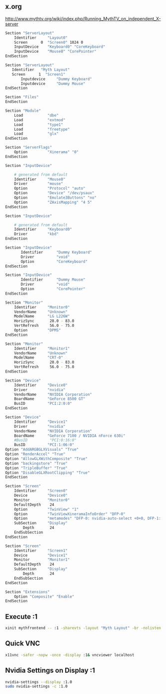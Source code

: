 ==x.org==
http://www.mythtv.org/wiki/index.php/Running_MythTV_on_independent_X-server
<syntaxhighlight lang=bash>
Section "ServerLayout"
    Identifier     "Layout0"
    Screen      0  "Screen0" 1024 0
    InputDevice    "Keyboard0" "CoreKeyboard"
    InputDevice    "Mouse0" "CorePointer"
EndSection

Section "ServerLayout"
   Identifier   "Myth Layout"
   Screen      1  "Screen1"
       Inputdevice     "Dummy Keyboard"
       Inputdevice     "Dummy Mouse"
EndSection

Section "Files"
EndSection

Section "Module"
    Load           "dbe"
    Load           "extmod"
    Load           "type1"
    Load           "freetype"
    Load           "glx"
EndSection

Section "ServerFlags"
    Option         "Xinerama" "0"
EndSection

Section "InputDevice"

    # generated from default
    Identifier     "Mouse0"
    Driver         "mouse"
    Option         "Protocol" "auto"
    Option         "Device" "/dev/psaux"
    Option         "Emulate3Buttons" "no"
    Option         "ZAxisMapping" "4 5"
EndSection

Section "InputDevice"

    # generated from default
    Identifier     "Keyboard0"
    Driver         "kbd"
EndSection

Section "InputDevice"
       Identifier      "Dummy Keyboard"
       Driver          "void"
       Option          "CoreKeyboard"
EndSection

Section "InputDevice"
       Identifier      "Dummy Mouse"
       Driver          "void"
       Option          "CorePointer"
EndSection

Section "Monitor"
    Identifier     "Monitor0"
    VendorName     "Unknown"
    ModelName      "LG L226W"
    HorizSync       28.0 - 83.0
    VertRefresh     56.0 - 75.0
    Option         "DPMS"
EndSection

Section "Monitor"
    Identifier     "Monitor1"
    VendorName     "Unknown"
    ModelName      "CRT-0"
    HorizSync       28.0 - 83.0
    VertRefresh     56.0 - 75.0
EndSection

Section "Device"
    Identifier     "Device0"
    Driver         "nvidia"
    VendorName     "NVIDIA Corporation"
    BoardName      "GeForce 8500 GT"
    BusID          "PCI:2:0:0"
EndSection

Section "Device"
    Identifier     "Device1"
    Driver         "nvidia"
    VendorName     "NVIDIA Corporation"
    BoardName      "GeForce 7100 / NVIDIA nForce 630i"
    #BusID          "PCI:0:16:0"
    BusID          "PCI:1:06:0"
Option "AddARGBGLXVisuals" "True"
Option "RenderAccel" "True"
Option "AllowGLXWithComposite" "True"
Option "backingstore" "True"
Option "TripleBuffer" "True"
Option "DisableGLXRootClipping" "True"
EndSection

Section "Screen"
    Identifier     "Screen0"
    Device         "Device0"
    Monitor        "Monitor0"
    DefaultDepth    24
    Option         "TwinView" "1"
    Option         "TwinViewXineramaInfoOrder" "DFP-0"
    Option         "metamodes" "DFP-0: nvidia-auto-select +0+0, DFP-1: nvidia-auto-select +1680+0"
    SubSection     "Display"
        Depth       24
    EndSubSection
EndSection

Section "Screen"
    Identifier     "Screen1"
    Device         "Device1"
    Monitor        "Monitor1"
    DefaultDepth    24
    SubSection     "Display"
        Depth       24
    EndSubSection
EndSection

Section "Extensions"
    Option "Composite" "Enable"
EndSection
</syntaxhighlight>

==Execute :1==
<syntaxhighlight lang=bash>
xinit mythfrontend -- :1 -sharevts -layout "Myth Layout" -br -nolisten
</syntaxhighlight>

==Quick VNC==
<syntaxhighlight lang=bash>
x11vnc -safer -nopw -once -display :1& vncviewer localhost
</syntaxhighlight>

==Nvidia Settings on Display :1==
<syntaxhighlight lang=bash>
nvidia-settings --display :1.0
sudo nvidia-settings -c :1.0
</syntaxhighlight>